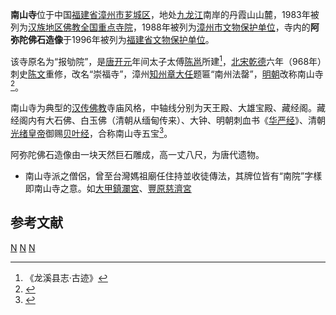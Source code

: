 {{Otheruses|南山寺|other=其它地方的南山寺}}
{{coord|24.5001|||N|117.6417|||E|display=title|scale:10000}}
{{文物保护单位
| 级别 = 市县级
| 省名 = 福建省
| 市/县名 = 漳州市
| 图片 = [[File:Zhangzhou_Nanshan_Si_20120225-2.jpg|160px]]
| 名称 = 南山寺
| 编号 = 
| 分类 = 古建筑
| 所在 = [[芗城区|芗城区]]
| 时代 = 
| 登录 = 1988年6月10日
}}
{{文物保护单位
| 级别 = 省级
| 省区市 = 福建省
| 名称 = 南山寺阿弥陀佛石造像
| 图片 = [[File:Zhangzhou_Nanshan_Si_20120225-6.jpg|160px]]
| 分类 = 石窟寺及石刻
| 时代 = [[唐朝|唐]]、[[宋朝|宋]]
| 所在 = [[漳州市|漳州市]][[芗城区|芗城区]]
| 编号 = 第四批
| 登录 = 1996年9月2日
}}

'''南山寺'''位于中国[[福建省|福建省]][[漳州市|漳州市]][[芗城区|芗城区]]，地处[[九龙江|九龙江]]南岸的丹霞山山麓，1983年被列为[[汉族地区佛教全国重点寺院|汉族地区佛教全国重点寺院]]，1988年被列为[[漳州市文物保护单位|漳州市文物保护单位]]，寺内的'''阿弥陀佛石造像'''于1996年被列为[[福建省文物保护单位|福建省文物保护单位]]。

该寺原名为“报劬院”，是[[唐朝|唐]][[开元|开元]]年间太子太傅[[陈邕|陈邕]]所建<ref>《龙溪县志·古迹》</ref>，[[北宋|北宋]][[乾德_(北宋)|乾德]]六年（968年）刺史[[陈文|陈文]]重修，改名“崇福寺”，漳州[[知州|知州]][[章大任|章大任]]题匾“南州法罄”，[[明朝|明朝]]改称南山寺<ref>{{Cite web |url=http://www.itravelqq.com/2009/0514/827.html |title=“报劬院”——漳州南山寺 |accessdate=2009-12-27 |archive-date=2011-07-13 |archive-url=https://web.archive.org/web/20110713065406/http://www.itravelqq.com/2009/0514/827.html |dead-url=no }}</ref>。

南山寺为典型的[[汉传佛教|汉传佛教]]寺庙风格，中轴线分别为天王殿、大雄宝殿、藏经阁。藏经阁内有大石佛、白玉佛（清朝从缅甸传来）、大钟、明朝刺血书《[[华严经|华严经]]》、清朝[[光绪皇帝|光绪皇帝]]御赐[[贝叶经|贝叶经]]，合称南山寺五宝<ref>{{Cite web |url=http://tw.people.com.cn/GB/26741/26746/26786/879386.html |title=漳州南山寺 |access-date=2009-12-27 |archive-date=2016-03-03 |archive-url=https://web.archive.org/web/20160303231842/http://tw.people.com.cn/GB/26741/26746/26786/879386.html |dead-url=yes }}</ref>。

阿弥陀佛石造像由一块天然巨石雕成，高一丈八尺，为唐代遗物。
*南山寺派之僧侶，曾至台灣媽祖廟任住持並收徒傳法，其牌位皆有“南院”字樣即南山寺之意。如[[大甲鎮瀾宮|大甲鎮瀾宮]]、[[豐原慈濟宮|豐原慈濟宮]]

{{Gallery
|title=
|footer=
|width=360
|height=
|lines=2
|File:Zhangzhou Nanshan Si 20120225-1.jpg|牌坊
|File:Zhangzhou Nanshan Si 20120225-3.jpg|山门
|File:Zhangzhou Nanshan Si 20120225-7.jpg|天王殿
|File:Zhangzhou Nanshan Si 20120225-4.jpg|大雄宝殿
}}

==参考文献==
{{Reflist}}
{{Fujian topics}}

{{China-buddhism-temple}}

[[Category:汉族地区佛教全国重点寺院|N]]
[[Category:漳州佛寺|N]]
[[Category:芗城区|N]]